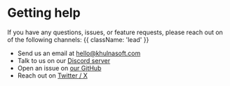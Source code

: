 # Getting help

If you have any questions, issues, or feature requests, please reach out on of the following channels: {{ className: 'lead' }}
- Send us an email at [hello@khulnasoft.com](mailto:hello@khulnasoft.com)
- Talk to us on our [Discord server](https://discord.gg/U7KEcGErtQ)
- Open an issue on [our GitHub](https://github.com/khulnasoft/khulnasoft)
- Reach out on [Twitter / X](https://twitter.com/khulnasoft_dev)